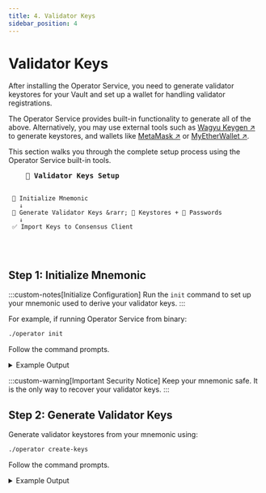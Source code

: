 ```yaml
---
title: 4. Validator Keys
sidebar_position: 4
---
```



# Validator Keys

After installing the Operator Service, you need to generate validator keystores for your Vault and set up a wallet for handling validator registrations.

The Operator Service provides built-in functionality to generate all of the above.
Alternatively, you may use external tools such as [Wagyu Keygen ↗](https://github.com/stake-house/wagyu-key-gen) to generate keystores, and wallets like [MetaMask ↗](https://metamask.io/) or [MyEtherWallet ↗](https://help.myetherwallet.com/en/articles/6512619-using-mew-offline).

This section walks you through the complete setup process using the Operator Service built-in tools.

<div style={{textAlign: 'center', margin: '2rem 0'}}>
  <pre style={{
    display: 'inline-block',
    textAlign: 'left',
    background: '#FFFFFF4D',
    color: '#018970',
    padding: '2rem',
    borderRadius: '12px',
    fontSize: '14px',
    fontFamily: 'Monaco, monospace',
    boxShadow: '0 10px 30px rgba(1,137,112,0.2)',
    lineHeight: '1.8'
  }}>
    <strong style={{fontSize: '16px', borderBottom: '2px solid #018970', paddingBottom: '0.5rem', display: 'inline-block', marginBottom: '1rem'}}>🔑 Validator Keys Setup</strong>

     📝 Initialize Mnemonic
       ↓
     🔐 Generate Validator Keys &rarr; 📁 Keystores + 🔑 Passwords
       ↓
     ✅ Import Keys to Consensus Client
  </pre>
</div>

## Step 1: Initialize Mnemonic

:::custom-notes[Initialize Configuration]
  Run the `init` command to set up your mnemonic used to derive your validator keys.
:::

For example, if running Operator Service from binary:

```bash
./operator init
```

Follow the command prompts.

<details className="custom-details">
<summary>Example Output</summary>

```
Enter the network name (mainnet, hoodi, gnosis, chiado) [mainnet]:
Enter your vault address: 0x3320a...68
Choose your mnemonic language (chinese_simplified, chinese_traditional, czech, english, italian, korean, portuguese, spanish) [english]:
This is your seed phrase. Write it down and store it safely, it is the ONLY way to recover your validator keys.

pumpkin anxiety private salon inquiry ....


Press any key when you have written down your mnemonic.

Please type your mnemonic (separated by spaces) to confirm you have written it down

: pumpkin anxiety private salon inquiry ....

done.
Successfully initialized configuration for vault 0x3320a...68
```

</details>

:::custom-warning[Important Security Notice]
  Keep your mnemonic safe. It is the only way to recover your validator keys.
:::

## Step 2: Generate Validator Keys

Generate validator keystores from your mnemonic using:

```bash
./operator create-keys
```

Follow the command prompts.

<details className="custom-details">
<summary>Example Output</summary>
```
Enter the vault address: 0x3320a...68
Enter the number of the validator keys to generate: 10
Enter the mnemonic for generating the validator keys: pumpkin anxiety private salon inquiry ....
Creating validator keys:    [####################################]  10/10
Generating deposit data JSON    [####################################]  10/10
Exporting validator keystores    [####################################]  10/10

Done. Generated 10 keys for 0x3320a...68 vault.
Keystores saved to /home/user/.stakewise/0x3320a...68/keystores file
Deposit data saved to /home/user/.stakewise/0x3320a...68/keystores/deposit_data.json file
```
</details>

:::custom-notes[Keystore Locations]
  - Keystores are saved to `~/.stakewise/0x[vault-address]/keystores`
  - **Default**: A single `password.txt` file contains the password for all generated keystores
  - **Per-keystore option**: Use the `--per-keystore` flag to generate individual password files for each keystore (e.g., `keystore-001.txt`, `keystore-002.txt`, etc.)
:::

:::custom-warning[Important]
  Protect your password files as carefully as your keystores — anyone with access to them can decrypt your keys. This applies to both the single `password.txt` file and individual per-keystore password files.
:::

You can always add more validator keys to your Vault. For that, you need to generate new validator keys.

## Step 3: Import Validator Keys

Upload your keystores into your consensus client:

1. Locate your keystores in `~/.stakewise/keystores`
2. Follow your consensus client's guide for importing keys
3. Use the password from `password.txt` file
4. Set the fee recipient to your Vault's fee recipient address

## Alternative Key Management

Validator keystores don't need to be stored directly in the Operator Service. You can instead use:

- **[Remote Signer ↗](./alternative-key-creation/remote-signer)** - Sign deposit/exit messages via a remote signer
- **[HashiCorp Vault ↗](./alternative-key-creation/hashicorp-vault)** - Load keys from a remote Vault instance
- **[API Mode ↗](./alternative-key-creation/api-mode)** - Run Operator as API service with external key management

## Next Steps

With your validator keys generated and imported, continue to [Validators Manager ↗](validators-manager) to create your operator wallet and configure the necessary Vault permissions for validator management.

:::custom-info[For consensus client documentation, see:]
[Lighthouse ↗](https://lighthouse-book.sigmaprime.io/intro.html) • [Prysm ↗](https://docs.prylabs.network/) • [Teku ↗](https://docs.teku.consensys.io/) • [Nimbus ↗](https://nimbus.guide/) • [Lodestar ↗](https://chainsafe.github.io/lodestar/)
:::
